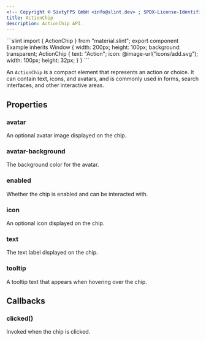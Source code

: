 ```yaml
---
<!-- Copyright © SixtyFPS GmbH <info@slint.dev> ; SPDX-License-Identifier: MIT -->
title: ActionChip
description: ActionChip API.
---
```



<CodeSnippetMD imagePath="" noScreenShot imageWidth="300" imageHeight="200" imageAlt="">
```slint
import { ActionChip } from "material.slint";
export component Example inherits Window {
    width: 200px;
    height: 100px;
    background: transparent;
    ActionChip {
        text: "Action";
        icon: @image-url("icons/add.svg");
        width: 100px;
        height: 32px;
    }
}
```
</CodeSnippetMD>

An `ActionChip` is a compact element that represents an action or choice. It can contain text, icons, and avatars, and is commonly used in forms, search interfaces, and other interactive areas.

## Properties

### avatar
<SlintProperty propName="avatar" typeName="image">
An optional avatar image displayed on the chip.
</SlintProperty>

### avatar-background
<SlintProperty propName="avatar-background" typeName="color" defaultValue="#00000000">
The background color for the avatar.
</SlintProperty>

### enabled
<SlintProperty propName="enabled" typeName="bool" defaultValue="true">
Whether the chip is enabled and can be interacted with.
</SlintProperty>

### icon
<SlintProperty propName="icon" typeName="image">
An optional icon displayed on the chip.
</SlintProperty>

### text
<SlintProperty propName="text" typeName="string">
The text label displayed on the chip.
</SlintProperty>

### tooltip
<SlintProperty propName="tooltip" typeName="string">
A tooltip text that appears when hovering over the chip.
</SlintProperty>

## Callbacks

### clicked()
Invoked when the chip is clicked.
